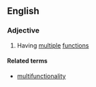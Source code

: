 ==English==

===Adjective===
{{en-adj}}

# Having [[multiple]] [[function]]s

====Related terms====
*[[multifunctionality]]